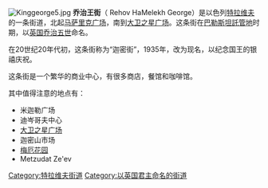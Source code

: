 {{unreferenced|time=2016-02-17T16:27:48+00:00}}
{{coord|32|04|32|N|34|46|35|E|display=title}}
[[Image:Kinggeorge5.jpg|thumb]]
'''乔治王街'''（{{lang-he|רחוב המלך ג'ורג}} Rehov HaMelekh George）是以色列[[特拉维夫|特拉维夫]]的一条街道，北起[[马萨里克广场|马萨里克广场]]，南到[[大卫之星广场|大卫之星广场]]。这条街在[[巴勒斯坦託管地|巴勒斯坦託管地]]时期，以[[英国|英国]][[乔治五世|乔治五世]]命名。

在20世纪20年代初，这条街称为“迦密街”，1935年，改为现名，以纪念国王的银禧庆祝。

这条街是一个繁华的商业中心，有很多商店，餐馆和咖啡馆。

其中值得注意的地点有：
* 米迦勒广场
* 迪岑哥夫中心
* [[大卫之星广场|大卫之星广场]]
* 迦密山市场
* [[梅厄花园|梅厄花园]]
* Metzudat Ze'ev

[[Category:特拉维夫街道|Category:特拉维夫街道]]
[[Category:以英国君主命名的街道|Category:以英国君主命名的街道]]